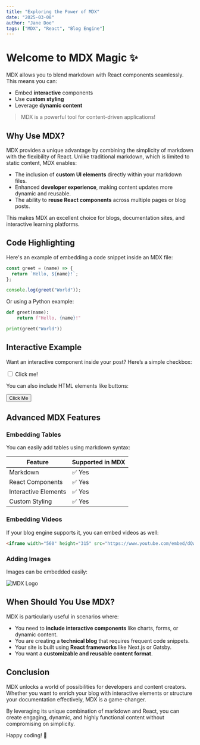 ```yaml
---
title: "Exploring the Power of MDX"
date: "2025-03-08"
author: "Jane Doe"
tags: ["MDX", "React", "Blog Engine"]
---
```


# Welcome to MDX Magic ✨

MDX allows you to blend markdown with React components seamlessly. This means you can:

- Embed **interactive** components
- Use **custom styling**
- Leverage **dynamic content**

> MDX is a powerful tool for content-driven applications!

## Why Use MDX?

MDX provides a unique advantage by combining the simplicity of markdown with the flexibility of React. Unlike traditional markdown, which is limited to static content, MDX enables:

- The inclusion of **custom UI elements** directly within your markdown files.
- Enhanced **developer experience**, making content updates more dynamic and reusable.
- The ability to **reuse React components** across multiple pages or blog posts.

This makes MDX an excellent choice for blogs, documentation sites, and interactive learning platforms.

## Code Highlighting

Here's an example of embedding a code snippet inside an MDX file:

```js
const greet = (name) => {
  return `Hello, ${name}!`;
};

console.log(greet("World"));
```

Or using a Python example:

```python
def greet(name):
    return f"Hello, {name}!"

print(greet("World"))
```

## Interactive Example

Want an interactive component inside your post? Here’s a simple checkbox:

<input type="checkbox" id="check" />
<label for="check">Click me!</label>

You can also include HTML elements like buttons:

<button onclick="alert('MDX is awesome!')">Click Me</button>

## Advanced MDX Features

### Embedding Tables

You can easily add tables using markdown syntax:

| Feature         | Supported in MDX |
|----------------|----------------|
| Markdown       | ✅ Yes |
| React Components | ✅ Yes |
| Interactive Elements | ✅ Yes |
| Custom Styling | ✅ Yes |

### Embedding Videos

If your blog engine supports it, you can embed videos as well:

```html
<iframe width="560" height="315" src="https://www.youtube.com/embed/dQw4w9WgXcQ" frameborder="0" allowfullscreen></iframe>
```

### Adding Images

Images can be embedded easily:

![MDX Logo](https://mdxjs.com/img/logo.png)

## When Should You Use MDX?

MDX is particularly useful in scenarios where:

- You need to **include interactive components** like charts, forms, or dynamic content.
- You are creating a **technical blog** that requires frequent code snippets.
- Your site is built using **React frameworks** like Next.js or Gatsby.
- You want a **customizable and reusable content format**.

## Conclusion

MDX unlocks a world of possibilities for developers and content creators. Whether you want to enrich your blog with interactive elements or structure your documentation effectively, MDX is a game-changer.

By leveraging its unique combination of markdown and React, you can create engaging, dynamic, and highly functional content without compromising on simplicity.

Happy coding! 🚀
